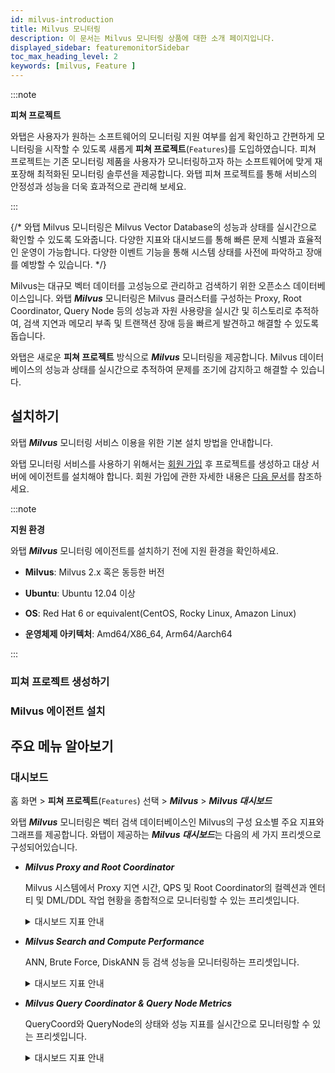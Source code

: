 ```yaml
---
id: milvus-introduction
title: Milvus 모니터링
description: 이 문서는 Milvus 모니터링 상품에 대한 소개 페이지입니다.
displayed_sidebar: featuremonitorSidebar
toc_max_heading_level: 2
keywords: [milvus, Feature ]
---
```


:::note

**피쳐 프로젝트**<ScrollToLink anchor='feature-project' />

와탭은 사용자가 원하는 소프트웨어의 모니터링 지원 여부를 쉽게 확인하고 간편하게 모니터링을 시작할 수 있도록 새롭게 **피쳐 프로젝트**(<code class='Features'>Features</code>)를 도입하였습니다. 피쳐 프로젝트는 기존 모니터링 제품을 사용자가 모니터링하고자 하는 소프트웨어에 맞게 재포장해 최적화된 모니터링 솔루션을 제공합니다. 와탭 피쳐 프로젝트를 통해 서비스의 안정성과 성능을 더욱 효과적으로 관리해 보세요. 

:::

{/* 와탭 Milvus 모니터링은 Milvus Vector Database의 성능과 상태를 실시간으로 확인할 수 있도록 도와줍니다. 다양한 지표와 대시보드를 통해 빠른 문제 식별과 효율적인 운영이 가능합니다. 다양한 이벤트 기능을 통해 시스템 상태를 사전에 파악하고 장애를 예방할 수 있습니다. */}

Milvus는 대규모 벡터 데이터를 고성능으로 관리하고 검색하기 위한 오픈소스 데이터베이스입니다. 와탭 ***Milvus*** 모니터링은 Milvus 클러스터를 구성하는 Proxy, Root Coordinator, Query Node 등의 성능과 자원 사용량을 실시간 및 히스토리로 추적하여, 검색 지연과 메모리 부족 및 트랜잭션 장애 등을 빠르게 발견하고 해결할 수 있도록 돕습니다.

와탭은 새로운 **피쳐 프로젝트** 방식으로 ***Milvus*** 모니터링을 제공합니다. Milvus 데이터베이스의 성능과 상태를 실시간으로 추적하여 문제를 조기에 감지하고 해결할 수 있습니다.


## 설치하기 

와탭 ***Milvus*** 모니터링 서비스 이용을 위한 기본 설치 방법을 안내합니다. 

와탭 모니터링 서비스를 사용하기 위해서는 [회원 가입](https://www.whatap.io/ko/signup/) 후 프로젝트를 생성하고 대상 서버에 에이전트를 설치해야 합니다. 회원 가입에 관한 자세한 내용은 [다음 문서](../account/account-manage)를 참조하세요. 

:::note 

**지원 환경**<ScrollToLink anchor='milvus-supported-env' />

와탭 ***Milvus*** 모니터링 에이전트를 설치하기 전에 지원 환경을 확인하세요. 

* **Milvus**: Milvus 2.x 혹은 동등한 버전

* **Ubuntu**: Ubuntu 12.04 이상

* **OS**: Red Hat 6 or equivalent(CentOS, Rocky Linux, Amazon Linux)

* **운영체제 아키텍처**: Amd64/X86_64, Arm64/Aarch64

:::

### 피쳐 프로젝트 생성하기 


<CreateFeature /> 

### Milvus 에이전트 설치

<InstallFeature name='Milvus 에이전트 설치' />

## 주요 메뉴 알아보기 

### 대시보드 

홈 화면 &gt; **피쳐 프로젝트**(<code class='Features'>Features</code>) 선택 &gt; ***Milvus*** &gt; ***Milvus 대시보드***

와탭 ***Milvus*** 모니터링은 벡터 검색 데이터베이스인 Milvus의 구성 요소별 주요 지표와 그래프를 제공합니다. 와탭이 제공하는 ***Milvus 대시보드***는 다음의 세 가지 프리셋으로 구성되어있습니다.

* ***Milvus Proxy and Root Coordinator***

  Milvus 시스템에서 Proxy 지연 시간, QPS 및 Root Coordinator의 컬렉션과 엔터티 및 DML/DDL 작업 현황을 종합적으로 모니터링할 수 있는 프리셋입니다.

  <details>
  <summary>대시보드 지표 안내</summary>

    #### ***Proxy 모니터링***

    * **Latency 및 요청 이벤트**

      프록시에서 처리되는 요청의 지연 시간을 히스토그램으로 시각화하고, 초당 요청 수(QPS) 등을 확인할 수 있습니다.

    * **프로세스 상태**

      Milvus Proxy의 CPU 및 메모리 사용량을 시계열 그래프로 표시하여 시스템 리소스 상태를 파악합니다.

    #### ***Root Coordinator 모니터링***

    * **컬렉션 및 엔터티 정보**

      현재 운영 중인 컬렉션 및 엔터티 개수를 통해 데이터베이스 규모를 확인합니다.

    * **DML 및 DDL 작업**

      Insert, Delete 등 DML 작업과 Create, Drop 등 DDL 작업의 처리 현황을 시각화하여 작업 빈도를 파악합니다.

    * **스트림 및 메시지 채널**

      데이터 스트림 및 메시지 채널 개수를 추적하여 Milvus 내부 데이터 흐름을 확인합니다.

  </details>

* ***Milvus Search and Compute Performance***

  ANN, Brute Force, DiskANN 등 검색 성능을 모니터링하는 프리셋입니다.

  <details>
  <summary>대시보드 지표 안내</summary>

    #### ***Approximate Nearest Neighbor (ANN) Metrics***

    * **검색 요청 지연 시간**

      ANN 검색의 지연 시간을 히스토그램 형태로 확인하여 검색 성능을 분석합니다. 

    * **검색 요청 수(QPS) 및 총 지연 시간**

      초당 처리된 검색 요청 횟수 및 누적 검색 지연 시간을 확인하여 시스템 부하 상태를 모니터링합니다.

    #### ***BF (Brute Force) Search***

    * **BF 검색 요청 당 비교 개체 수**

      Brute Force 검색에서 한 번의 요청 당 비교되는 개체 수를 확인합니다.

    * **총 BF 검색 연산량**

      개체 비교 횟수를 통해 연산 비용을 추적하고 최적화 기회를 찾습니다.

    #### ***Bitset Ratio***

    * **Bitset 사용률 및 계산량**

      Bitset을 활용한 연산 최적화 여부를 모니터링하여 검색 속도 향싱 기회를 분석합니다.

    * **Bitset 적용 요청 수 및 적용된 개체 수**

      검색 요청 중 Bitset을 활용한 비율을 확인하여 인덱싱 전략의 효율성을 평가합니다. 

    #### ***DiskANN***

    * **DiskANN 검색 및 인덱스 성능**

      DiskANN을 사용한 검색 요청의 지연 시간과 검색 횟수를 추적하여 디스크 기반 검색의 성능을 분석합니다.

    * **DiskANN 인덱스 크기 및 검색 요청 수**

      디스크 인덱스가 차지하는 공간과 검색 요청 수를 비교하여 효율성을 최적화합니다. 

  </details>

* ***Milvus Query Coordinator & Query Node Metrics***

  QueryCoord와 QueryNode의 상태와 성능 지표를 실시간으로 모니터링할 수 있는 프리셋입니다.

  <details>
  <summary>대시보드 지표 안내</summary>

    #### ***Query Coordinator***

    * ***Number of collections***

      QueryCoord가 관리하는 컬렉션 수를 의미합니다.

    * ***Number of partitions***

      컬렉션 내 파티션 개수를 모니터링하여 데이터 분할 상태를 파악합니다.

    * ***Number of QueryNodes***

      QueryCoord가 관리하는 QueryNode의 개수를 표시합니다.

    * ***Resource Group Info***

      QueryCoord에서 할당된 자원 그룹 정보를 확인하여 쿼리 실행 리소스를 분석합니다.

    #### ***Query Node***

    * ***Disk used size(MB)***

      QueryNode에서 사용하는 디스크 용량을 모니터링하여 스토리지 최적화를 수행합니다.

    * ***Number of ready read tasks in readyQueue***

      대기 중인 쿼리 요청 수를 모니터링하여 검색 병목 여부를 분석합니다.

    #### ***Data Coordinator & Data Node***

    * ***Number of collections***

      DataCoord가 관리하는 컬렉션 수를 표시하여 데이터 규모를 추적합니다.

    * ***Number of data nodes***

      DataCoord가 관리하는 DataNode 수를 통해 저장소 관리 상태를 확인합니다.

    * ***Import tasks grouping by type and state***

      데이터 Import 작업을 유형·상태별로 분류하여 로딩과 처리 속도를 분석할 수 있습니다.

  </details>
